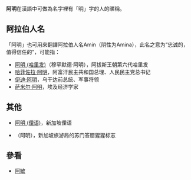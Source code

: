 '''阿明'''在漢語中可做為名字裡有「明」字的人的暱稱。

== 阿拉伯人名 ==
「阿明」也可用來翻譯阿拉伯人名Amin（阴性为Amina），此名之意为“忠诚的，值得信任的”，可能指：
* [[阿明_(哈里发)|阿明 (哈里发)]]（穆罕默德·阿明），阿拔斯王朝第六代哈里发
* [[哈菲佐拉·阿明|哈菲佐拉·阿明]]，阿富汗民主共和国总理、人民民主党总书记
* [[伊迪·阿明|伊迪·阿明]]，乌干达前总统、军事将领
* [[萨米尔·阿明|萨米尔·阿明]]，埃及经济学家

== 其他 ==
* [[阿明_(俚语)|阿明 (俚语)]]，新加坡俚语
* {{tsl|en|Ah Meng}}（阿明），新加坡旅游局的苏门答腊猩猩标志

== 參看 ==
* [[阿敏|阿敏]]

{{disambig|Cat=二字人名消歧義}}